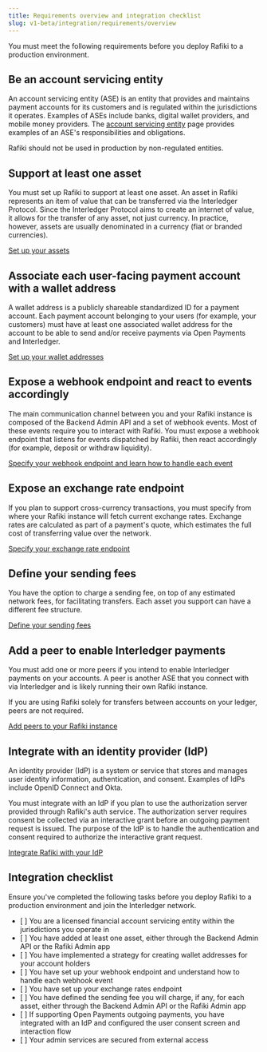 ```yaml
---
title: Requirements overview and integration checklist
slug: v1-beta/integration/requirements/overview
---
```



You must meet the following requirements before you deploy Rafiki to a production environment.

## Be an account servicing entity <Badge text="Required" variant="danger" />

An account servicing entity (ASE) is an entity that provides and maintains payment accounts for its customers and is regulated within the jurisdictions it operates. Examples of ASEs include banks, digital wallet providers, and mobile money providers. The [account servicing entity](/v1-beta/overview/concepts/account-servicing-entity) page provides examples of an ASE's responsibilities and obligations.

Rafiki should not be used in production by non-regulated entities.

## Support at least one asset <Badge text="Required" variant="danger" />

You must set up Rafiki to support at least one asset. An asset in Rafiki represents an item of value that can be transferred via the Interledger Protocol. Since the Interledger Protocol aims to create an internet of value, it allows for the transfer of any asset, not just currency. In practice, however, assets are usually denominated in a currency (fiat or branded currencies).

[Set up your assets](/v1-beta/integration/requirements/assets)

## Associate each user-facing payment account with a wallet address <Badge text="Required" variant="danger" />

A wallet address is a publicly shareable standardized ID for a payment account. Each payment account belonging to your users (for example, your customers) must have at least one associated wallet address for the account to be able to send and/or receive payments via Open Payments and Interledger.

[Set up your wallet addresses](/v1-beta/integration/requirements/wallet-addresses)

## Expose a webhook endpoint and react to events accordingly <Badge text="Required" variant="danger" />

The main communication channel between you and your Rafiki instance is composed of the Backend Admin API and a set of webhook events. Most of these events require you to interact with Rafiki. You must expose a webhook endpoint that listens for events dispatched by Rafiki, then react accordingly (for example, deposit or withdraw liquidity).

[Specify your webhook endpoint and learn how to handle each event](/v1-beta/integration/requirements/webhook-events)

## Expose an exchange rate endpoint <Badge text="Conditionally Optional" variant="caution" />

If you plan to support cross-currency transactions, you must specify from where your Rafiki instance will fetch current exchange rates. Exchange rates are calculated as part of a payment's quote, which estimates the full cost of transferring value over the network.

[Specify your exchange rate endpoint](/v1-beta/integration/requirements/exchange-rates)

## Define your sending fees <Badge text="Optional" variant="success" />

You have the option to charge a sending fee, on top of any estimated network fees, for facilitating transfers. Each asset you support can have a different fee structure.

[Define your sending fees](/v1-beta/integration/requirements/sending-fees)

## Add a peer to enable Interledger payments <Badge text="Conditionally Optional" variant="caution" />

You must add one or more peers if you intend to enable Interledger payments on your accounts. A peer is another ASE that you connect with via Interledger and is likely running their own Rafiki instance.

If you are using Rafiki solely for transfers between accounts on your ledger, peers are not required.

[Add peers to your Rafiki instance](/v1-beta/integration/requirements/peers)

## Integrate with an identity provider (IdP) <Badge text="Conditionally Optional" variant="caution" />

An identity provider (IdP) is a system or service that stores and manages user identity information, authentication, and consent. Examples of IdPs include OpenID Connect and Okta.

You must integrate with an IdP if you plan to use the authorization server provided through Rafiki's auth service. The authorization server requires consent be collected via an interactive grant before an outgoing payment request is issued. The purpose of the IdP is to handle the authentication and consent required to authorize the interactive grant request.

[Integrate Rafiki with your IdP](/v1-beta/integration/requirements/open-payments/idp)

## Integration checklist

Ensure you've completed the following tasks before you deploy Rafiki to a production environment and join the Interledger network.

* \[ ] You are a licensed financial account servicing entity within the jurisdictions you operate in
* \[ ] You have added at least one asset, either through the Backend Admin API or the Rafiki Admin app
* \[ ] You have implemented a strategy for creating wallet addresses for your account holders
* \[ ] You have set up your webhook endpoint and understand how to handle each webhook event
* \[ ] You have set up your exchange rates endpoint
* \[ ] You have defined the sending fee you will charge, if any, for each asset, either through the Backend Admin API or the Rafiki Admin app
* \[ ] If supporting Open Payments outgoing payments, you have integrated with an IdP and configured the user consent screen and interaction flow
* \[ ] Your admin services are secured from external access
